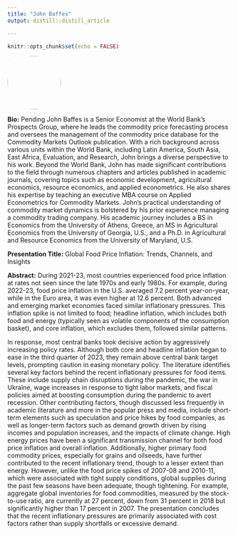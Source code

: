 ```yaml
---
title: "John Baffes"
output: distill::distill_article

---
```


```r
knitr::opts_chunk$set(echo = FALSE)
```


:::float-left

<img src="images/John_Baffes.jpg" style="width: 120px; height: 120px; object-fit: cover; border-radius: 50%;">

**Bio:** Pending John Baffes is a Senior Economist at the World Bank’s Prospects Group, where he leads the commodity price forecasting process and oversees the management of the commodity price database for the Commodity Markets Outlook publication. With a rich background across various units within the World Bank, including Latin America, South Asia, East Africa, Evaluation, and Research, John brings a diverse perspective to his work. Beyond the World Bank, John has made significant contributions to the field through numerous chapters and articles published in academic journals, covering topics such as economic development, agricultural economics, resource economics, and applied econometrics. He also shares his expertise by teaching an executive MBA course on Applied Econometrics for Commodity Markets. John's practical understanding of commodity market dynamics is bolstered by his prior experience managing a commodity trading company. His academic journey includes a BS in Economics from the University of Athens, Greece, an MS in Agricultural Economics from the University of Georgia, U.S., and a Ph.D. in Agricultural and Resource Economics from the University of Maryland, U.S. 

**Presentation Title:** Global Food Price Inflation: Trends, Channels, and Insights

**Abstract:** During 2021-23, most countries experienced food price inflation at rates not seen since the late 1970s and early 1980s. For example, during 2022-23, food price inflation in the U.S. averaged 7.2 percent year-on-year, while in the Euro area, it was even higher at 12.6 percent. Both advanced and emerging market economies faced similar inflationary pressures. This inflation spike is not limited to food; headline inflation, which includes both food and energy (typically seen as volatile components of the consumption basket), and core inflation, which excludes them, followed similar patterns. 

In response, most central banks took decisive action by aggressively increasing policy rates. Although both core and headline inflation began to ease in the third quarter of 2023, they remain above central bank target levels, prompting caution in easing monetary policy. The literature identifies several key factors behind the recent inflationary pressures for food items. These include supply chain disruptions during the pandemic, the war in Ukraine, wage increases in response to tight labor markets, and fiscal policies aimed at boosting consumption during the pandemic to avert recession. Other contributing factors, though discussed less frequently in academic literature and more in the popular press and media, include short-term elements such as speculation and price hikes by food companies, as well as longer-term factors such as demand growth driven by rising incomes and population increases, and the impacts of climate change. High energy prices have been a significant transmission channel for both food price inflation and overall inflation. Additionally, higher primary food commodity prices, especially for grains and oilseeds, have further contributed to the recent inflationary trend, though to a lesser extent than energy. However, unlike the food price spikes of 2007-08 and 2010-11, which were associated with tight supply conditions, global supplies during the past few seasons have been adequate, though tightening. For example, aggregate global inventories for food commodities, measured by the stock-to-use ratio, are currently at 27 percent, down from 31 percent in 2018 but significantly higher than 17 percent in 2007. The presentation concludes that the recent inflationary pressures are primarily associated with cost factors rather than supply shortfalls or excessive demand. 

:::









